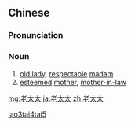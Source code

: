 ==Chinese==
{{zh-forms|type=12}}

===Pronunciation===
{{zh-pron
|m=lǎotàitai
|mn=lāu-thài-thài
|cat=n
}}

===Noun===
{{zh-noun}}

# [[old lady]], [[respectable]] [[madam]]
# [[esteemed]] [[mother]], [[mother-in-law]]

[[Category:Elementary Mandarin|lao3tai4tai5]]

[[mg:老太太]]
[[ja:老太太]]
[[zh:老太太]]
